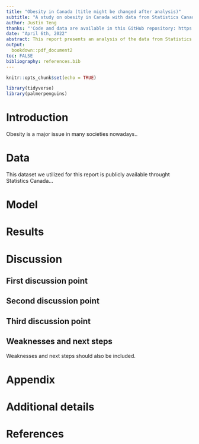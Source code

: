 ```yaml
---
title: "Obesity in Canada (title might be changed after analysis)"
subtitle: "A study on obesity in Canada with data from Statistics Canada"
author: Justin Teng   
thanks: "'Code and data are available in this GitHub repository: https://github.com/justinteng1999/Canadian_Adult_BMI"
date: "April 6th, 2022" 
abstract: This report presents an analysis of the data from Statistics Canada on the population of obesed people in Canada. This analysis focuses on the variables, suhc as States, Gender and Age in relation with Body Mass Index (BMI). The analysis is consisted of logistic regression performed with the statistical programming language R. The result we obtained from the paper will increase the awareness of obesity for certain groups of people,who have higher risk of being obesed. Morever, it can contribute to the development of medical solution for people who are suffering from obesity. 
output:
  bookdown::pdf_document2
toc: FALSE
bibliography: references.bib
---
```


```r
knitr::opts_chunk$set(echo = TRUE)

library(tidyverse)
library(palmerpenguins)
```

# Introduction

Obesity is a major issue in many societies nowadays..


# Data

This dataset we utilized for this report is publicly available throught Statistics Canada... 



# Model


# Results

# Discussion

## First discussion point


## Second discussion point

## Third discussion point

## Weaknesses and next steps

Weaknesses and next steps should also be included.

\newpage

\appendix

# Appendix {-}


# Additional details


\newpage


# References


